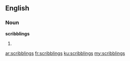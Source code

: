 ==English==

===Noun===
'''scribblings'''

# {{plural of|[[scribbling]]}}

[[ar:scribblings]]
[[fr:scribblings]]
[[ku:scribblings]]
[[my:scribblings]]